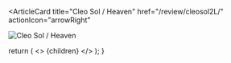 <ArticleCard
  title="Cleo Sol / Heaven"
  href="/review/cleosol2L/"
  actionIcon="arrowRight"
>

![Cleo Sol / Heaven](../../images/cd/cleosol2L.jpg)

</ArticleCard>

  return (
    <>
      {children}
    </>
  );
}